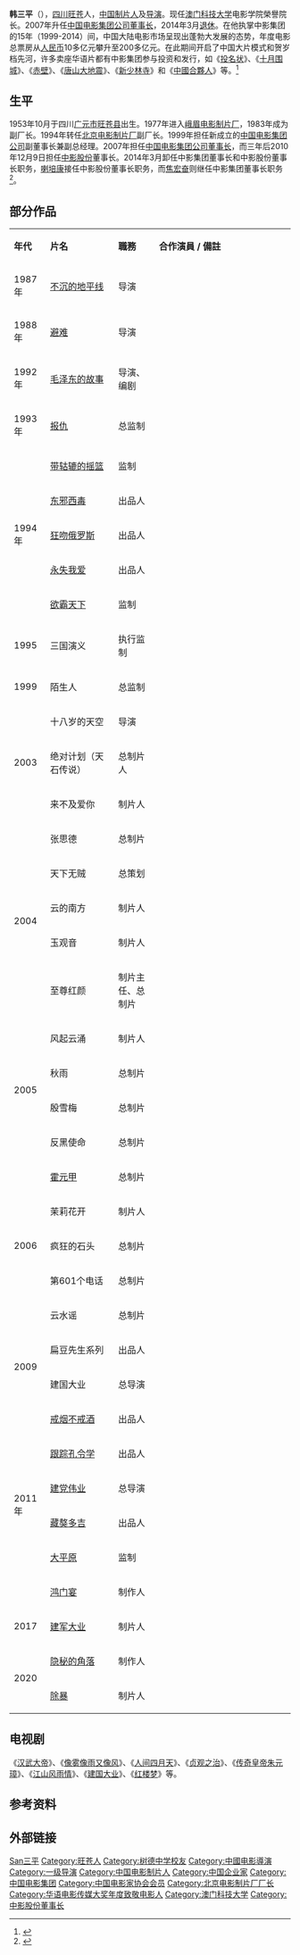 {{藝人
| 姓名 = 韩三平
| 類型 = 導演
| 出生日期 = {{birth_date_and_age|1953|10|1}}
| 出生地點 = {{CHN}}[[江苏省|江苏省]][[南京市|南京市]]
| 國籍 = {{PRC}}
| 籍貫 = [[四川|四川]][[广元市|广元市]][[旺苍县|旺苍县]]
| 職業 = [[澳門科技大學|澳門科技大學]]电影學院榮譽院長
| 教育程度 = 
| 活躍年代 = 1985年-2014年
| 經紀公司 = [[中国电影集团公司|中国电影集团公司]]
| 網站 = 
| IMDb = 0359189
| 兒女 = 韩家女（1986年）
}}
'''韩三平'''（{{bd|1953年|10月1日||catIdx=Han韩三平}}），[[四川|四川]][[旺苍县|旺苍]]人，[[中华人民共和国|中国]][[制片人|制片人]]及[[导演|导演]]。现任[[澳门科技大学|澳门科技大学]]电影学院榮譽院长。2007年升任[[中国电影集团公司|中国电影集团公司]][[董事长|董事长]]，2014年3月[[退休|退休]]。在他执掌中影集团的15年（1999-2014）间，中国大陆电影市场呈现出蓬勃大发展的态势，年度电影总票房从[[人民币|人民币]]10多亿元攀升至200多亿元。在此期间开启了中国大片模式和贺岁档先河，许多卖座华语片都有中影集团参与投资和发行，如《[[投名状|投名状]]》、《[[十月围城_(电影)|十月围城]]》、《[[赤壁|赤壁]]》、《[[唐山大地震_(电影)|唐山大地震]]》、《[[新少林寺_(电影)|新少林寺]]》和《[[中國合夥人|中國合夥人]]》等。<ref >{{cite web|url=http://ent.163.com/14/0325/21/9O7BDT7800034S01.html | title=回顾韩三平执掌中影15年 开启大片模式 |publisher=网易娱乐 |date=2014-03-25}}</ref>

== 生平 ==
1953年10月于四川[[广元市|广元市]][[旺苍县|旺苍县]]出生。1977年进入[[峨眉电影制片厂|峨眉电影制片厂]]，1983年成为副厂长。1994年转任[[北京电影制片厂|北京电影制片厂]]副厂长。1999年担任新成立的[[中国电影集团公司|中国电影集团公司]]副董事长兼副总经理。2007年担任[[中国电影集团公司|中国电影集团公司]][[董事长|董事长]]，而三年后2010年12月9日担任[[中影股份|中影股份]]董事长。2014年3月卸任中影集团董事长和中影股份董事长职务，[[喇培康|喇培康]]接任中影股份董事长职务，而[[焦宏奋|焦宏奋]]则继任中影集团董事长职务<ref >{{cite web |url=http://ent.163.com/14/0317/07/9NH884II00031H2L.html |language= |title=韩三平卸任中影董事长 曾首提"贺岁档"概念 |publisher=华西都市报 |date=2014-03-17 |accessdate= |archive-url=https://web.archive.org/web/20140317092046/http://ent.163.com/14/0317/07/9NH884II00031H2L.html |archive-date=2014-03-17 |dead-url=yes }}</ref>。

== 部分作品 ==
{|class="wikitable" width="100%"
|- style="background:cornflowerblue; color:white" align=center
|style="width:7%"|'''年代'''||style="width:20%"|'''片名'''||style="width:12%"|'''職務'''||style="width: 40%"|'''合作演員 / 備註'''
|-----
|rowspan=1|1987年||[[不沉的地平线|不沉的地平线]]||导演||
|-----
|rowspan=1|1988年||[[避难|避难]]||导演
|-----
|rowspan=1|1992年||[[毛泽东的故事|毛泽东的故事]]||导演、编剧
|-----
|rowspan=1|1993年||[[报仇|报仇]]||总监制
|-----
|rowspan=5|1994年||[[带轱辘的摇篮|带轱辘的摇篮]]||监制
|-----
|[[东邪西毒|东邪西毒]]||出品人
|-----
|[[狂吻俄罗斯|狂吻俄罗斯]]||出品人
|-----
|[[永失我爱|永失我爱]]||出品人||
|-----
|[[欲霸天下|欲霸天下]]||监制
|-----
|rowspan=1|1995||三国演义||执行监制
|-----
|rowspan=1|1999||陌生人||总监制
|-----
|rowspan=3|2003||十八岁的天空||导演
|-----
|绝对计划（天石传说）||总制片人
|-
|来不及爱你||制片人
|-----
|rowspan=5|2004||张思德||总制片
|-
|天下无贼||总策划
|-
|云的南方||制片人
|-
|玉观音||制片人
|-
|至尊红颜||制片主任、总制片
|-----
|rowspan=4|2005||风起云涌||制片人
|-
|秋雨||总制片
|-
|殷雪梅||总制片
|-
|反黑使命||总制片
|-----
|rowspan=5|2006||[[霍元甲_(2006年电影)|霍元甲]]||总制片
|-
|茉莉花开||制片人||
|-
|疯狂的石头||总制片
|-
|第601个电话||总制片
|-
|云水谣||总制片||
|-----
|rowspan=2|2009||扁豆先生系列||出品人
|-
|建国大业||总导演
|-----
|rowspan=6|2011年||[[戒烟不戒酒|戒烟不戒酒]]||出品人
|-
|[[跟踪孔令学|跟踪孔令学]]||出品人
|-
|[[建党伟业|建党伟业]]||总导演
|-
|[[藏獒多吉|藏獒多吉]]||出品人
|-
|[[大平原|大平原]]||监制
|-
|[[鸿门宴_(电影)|鸿门宴]]||制作人||
|-
|2017||[[建军大业|建军大业]]||制片人
|-
|rowspan=2|2020||[[隐秘的角落|隐秘的角落]]||制作人
|-
|[[除暴|除暴]]||制片人
|}

== 电视剧 ==
《[[汉武大帝|汉武大帝]]》、《[[像雾像雨又像风|像雾像雨又像风]]》、《[[人间四月天|人间四月天]]》、《[[贞观之治_(电视剧)|贞观之治]]》、《[[传奇皇帝朱元璋|传奇皇帝朱元璋]]》、《[[江山风雨情|江山风雨情]]》、《[[建国大业|建国大业]]》、《[[红楼梦_(2010年电视剧)|红楼梦]]》等。

== 参考资料 ==
{{reflist}}

== 外部链接 ==

{{start box}}
{{s-new}}
{{s-title|[[中国电影集团公司|中国电影集团公司]]董事长|1999年2月-2014年3月}}
{{s-after|[[焦宏奋|焦宏奋]]}}
{{end box}}

{{中国电影华表奖优秀导演}}
{{华语电影传媒大奖年度致敬电影人|第10屆}}
{{中国电影家协会第六届理事会}}
{{中国电影家协会第七届理事会}}
{{中国电影家协会第八届理事会}}
{{中国电影家协会第九届理事会}}
{{中国文学艺术界联合会第九届全国委员会}}

{{Authority control}}
{{DEFAULTSORT:Han韩三平}}
[[Category:韩姓|San三平]]
[[Category:旺苍人|Category:旺苍人]]
[[Category:树德中学校友|Category:树德中学校友]]
[[Category:中國电影導演|Category:中國电影導演]]
[[Category:一级导演|Category:一级导演]]
[[Category:中国电影制片人|Category:中国电影制片人]]
[[Category:中国企业家|Category:中国企业家]]
[[Category:中国电影集团|Category:中国电影集团]]
[[Category:中国电影家协会会员|Category:中国电影家协会会员]]
[[Category:北京电影制片厂厂长|Category:北京电影制片厂厂长]]
[[Category:华语电影传媒大奖年度致敬电影人|Category:华语电影传媒大奖年度致敬电影人]]
[[Category:澳门科技大学|Category:澳门科技大学]]
[[Category:中影股份董事长|Category:中影股份董事长]]